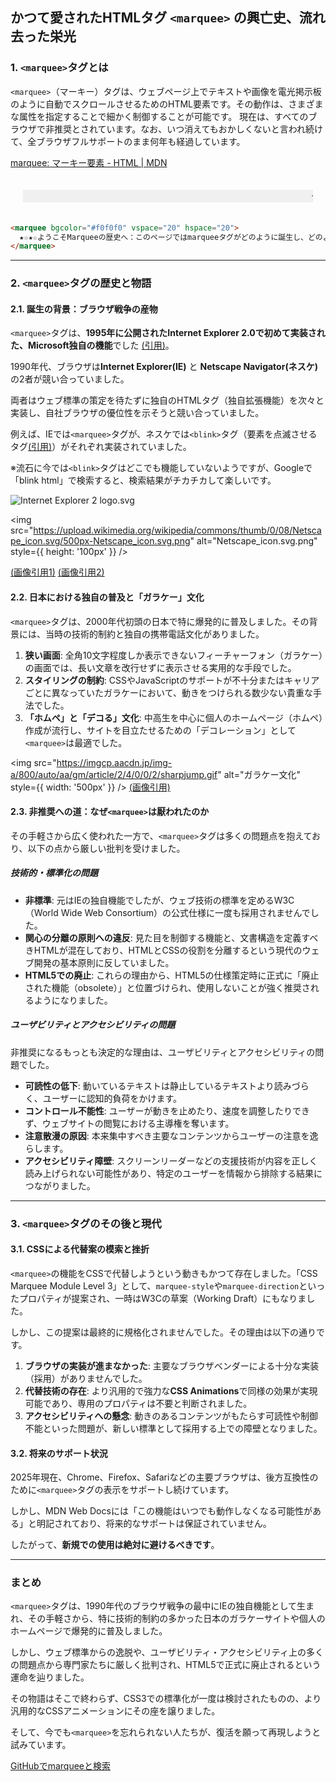 
<Meta title="はじめに/<marquee>の興亡史" />

## かつて愛されたHTMLタグ `<marquee>` の興亡史、流れ去った栄光

### **1\. `<marquee>`タグとは**

`<marquee>`（マーキー）タグは、ウェブページ上でテキストや画像を電光掲示板のように自動でスクロールさせるためのHTML要素です。その動作は、さまざまな属性を指定することで細かく制御することが可能です。
現在は、すべてのブラウザで非推奨とされています。なお、いつ消えてもおかしくないと言われ続けて、全ブラウザフルサポートのまま何年も経過しています。

[marquee: マーキー要素 - HTML | MDN](https://developer.mozilla.org/ja/docs/Web/HTML/Reference/Elements/marquee)

<marquee bgcolor="#f0f0f0" vspace="20" hspace="20">
  ★☆★☆ようこそMarqueeの歴史へ：このページではmarqueeタグがどのように誕生し、どのように使われてきたかをご紹介しますよ★☆★☆
</marquee>

```html
<marquee bgcolor="#f0f0f0" vspace="20" hspace="20">
  ★☆★☆ようこそMarqueeの歴史へ：このページではmarqueeタグがどのように誕生し、どのように使われてきたかをご紹介しますよ★☆★☆
</marquee>
```

---

### **2\. `<marquee>`タグの歴史と物語**


#### **2.1. 誕生の背景：ブラウザ戦争の産物**

`<marquee>`タグは、**1995年に公開されたInternet Explorer 2.0で初めて実装された、Microsoft独自の機能**でした [(引用)](https://html-coding.co.jp/annex/dictionary/html/marquee/)。

1990年代、ブラウザは**Internet Explorer(IE)** と **Netscape Navigator(ネスケ)** の2者が競い合っていました。

両者はウェブ標準の策定を待たずに独自のHTMLタグ（独自拡張機能）を次々と実装し、自社ブラウザの優位性を示そうと競い合っていました。

例えば、IEでは`<marquee>`タグが、ネスケでは`<blink>`タグ（要素を点滅させるタグ[(引用)](https://www.tohoho-web.com/html/blink.htm)）がそれぞれ実装されていました。

※流石に今では`<blink>`タグはどこでも機能していないようですが、Googleで「blink html」で検索すると、検索結果がチカチカして楽しいです。

<div style={{ display: 'flex', gap: '20px' }}>
  <img
    src="https://upload.wikimedia.org/wikipedia/it/thumb/6/64/Internet_Explorer_2_logo.svg/1600px-Internet_Explorer_2_logo.svg.png?20170720125823"
    alt="Internet Explorer 2 logo.svg"
    style={{ height: '100px' }}
  />

  <img
    src="https://upload.wikimedia.org/wikipedia/commons/thumb/0/08/Netscape_icon.svg/500px-Netscape_icon.svg.png"
    alt="Netscape_icon.svg.png"
    style={{ height: '100px' }}
  />
</div>

[(画像引用1)](https://ja.wikipedia.org/wiki/Internet_Explorer_2)
[(画像引用2)](https://ja.wikipedia.org/wiki/Netscape_Navigator_(%E3%83%8D%E3%83%83%E3%83%88%E3%82%B9%E3%82%B1%E3%83%BC%E3%83%97%E3%82%B3%E3%83%9F%E3%83%A5%E3%83%8B%E3%82%B1%E3%83%BC%E3%82%B7%E3%83%A7%E3%83%B3%E3%82%BA))


#### **2.2. 日本における独自の普及と「ガラケー」文化**

`<marquee>`タグは、2000年代初頭の日本で特に爆発的に普及しました。その背景には、当時の技術的制約と独自の携帯電話文化がありました。

1. **狭い画面**: 全角10文字程度しか表示できないフィーチャーフォン（ガラケー）の画面では、長い文章を改行せずに表示させる実用的な手段でした。
2. **スタイリングの制約**: CSSやJavaScriptのサポートが不十分またはキャリアごとに異なっていたガラケーにおいて、動きをつけられる数少ない貴重な手法でした。
3. **「ホムペ」と「デコる」文化**: 中高生を中心に個人のホームページ（ホムペ）作成が流行し、サイトを目立たせるための「デコレーション」として`<marquee>`は最適でした。

<img src="https://imgcp.aacdn.jp/img-a/800/auto/aa/gm/article/2/4/0/0/2/sharpjump.gif" alt="ガラケー文化" style={{ width: '500px' }} />
[(画像引用)](https://allabout.co.jp/gm/gc/24002/)

#### **2.3. 非推奨への道：なぜ`<marquee>`は厭われたのか**

その手軽さから広く使われた一方で、`<marquee>`タグは多くの問題点を抱えており、以下の点から厳しい批判を受けました。

##### **技術的・標準化の問題**

- **非標準**: 元はIEの独自機能でしたが、ウェブ技術の標準を定めるW3C（World Wide Web Consortium）の公式仕様に一度も採用されませんでした。
- **関心の分離の原則への違反**: 見た目を制御する機能と、文書構造を定義すべきHTMLが混在しており、HTMLとCSSの役割を分離するという現代のウェブ開発の基本原則に反していました。
- **HTML5での廃止**: これらの理由から、HTML5の仕様策定時に正式に「廃止された機能（obsolete）」と位置づけられ、使用しないことが強く推奨されるようになりました。

##### **ユーザビリティとアクセシビリティの問題**

非推奨になるもっとも決定的な理由は、ユーザビリティとアクセシビリティの問題でした。

- **可読性の低下**: 動いているテキストは静止しているテキストより読みづらく、ユーザーに認知的負荷をかけます。
- **コントロール不能性**: ユーザーが動きを止めたり、速度を調整したりできず、ウェブサイトの閲覧における主導権を奪います。
- **注意散漫の原因**: 本来集中すべき主要なコンテンツからユーザーの注意を逸らします。
- **アクセシビリティ障壁**: スクリーンリーダーなどの支援技術が内容を正しく読み上げられない可能性があり、特定のユーザーを情報から排除する結果につながりました。

---

### **3\. `<marquee>`タグのその後と現代**

#### **3.1. CSSによる代替案の模索と挫折**

`<marquee>`の機能をCSSで代替しようという動きもかつて存在しました。「CSS Marquee Module Level 3」として、`marquee-style`や`marquee-direction`といったプロパティが提案され、一時はW3Cの草案（Working Draft）にもなりました。

しかし、この提案は最終的に規格化されませんでした。その理由は以下の通りです。

1. **ブラウザの実装が進まなかった**: 主要なブラウザベンダーによる十分な実装（採用）がありませんでした。
2. **代替技術の存在**: より汎用的で強力な**CSS Animations**で同様の効果が実現可能であり、専用のプロパティは不要と判断されました。
3. **アクセシビリティへの懸念**: 動きのあるコンテンツがもたらす可読性や制御不能といった問題が、新しい標準として採用する上での障壁となりました。

#### **3.2. 将来のサポート状況**

2025年現在、Chrome、Firefox、Safariなどの主要ブラウザは、後方互換性のために`<marquee>`タグの表示をサポートし続けています。

しかし、MDN Web Docsには「この機能はいつでも動作しなくなる可能性がある」と明記されており、将来的なサポートは保証されていません。

したがって、**新規での使用は絶対に避けるべきです**。

---

### **まとめ**

`<marquee>`タグは、1990年代のブラウザ戦争の最中にIEの独自機能として生まれ、その手軽さから、特に技術的制約の多かった日本のガラケーサイトや個人のホームページで爆発的に普及しました。

しかし、ウェブ標準からの逸脱や、ユーザビリティ・アクセシビリティ上の多くの問題点から専門家たちに厳しく批判され、HTML5で正式に廃止されるという運命を辿りました。

その物語はそこで終わらず、CSS3での標準化が一度は検討されたものの、より汎用的なCSSアニメーションにその座を譲りました。

そして、今でも`<marquee>`を忘れられない人たちが、復活を願って再現しようと試みています。

[GitHubでmarqueeと検索](https://github.com/search?q=marquee&type=repositories)
